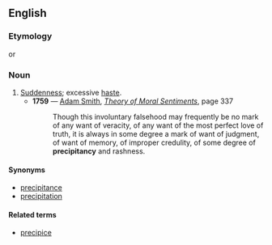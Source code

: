 ==English==

===Etymology===
{{suffix|en|precipitance|y}} or {{suffix|en|precipitant|cy}}

===Noun===
{{en-noun|~|precipitancies}}

# [[suddenness|Suddenness]]; excessive [[haste]].
#* '''1759''' — [[w:Adam Smith|Adam Smith]], ''[https://web.archive.org/web/20080516135427/http://oll.libertyfund.org/index.php?option=com_staticxt&staticfile=show.php%3Ftitle=192&Itemid=28 Theory of Moral Sentiments]'', page 337
#*: Though this involuntary falsehood may frequently be no mark of any want of veracity, of any want of the most perfect love of truth, it is always in some degree a mark of want of judgment, of want of memory, of improper credulity, of some degree of '''precipitancy''' and rashness.

====Synonyms====
* [[precipitance]]
* [[precipitation]]

====Related terms====
* [[precipice]]